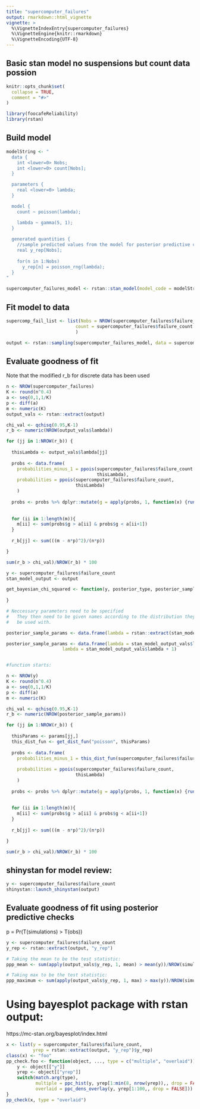 ```yaml
---
title: "supercomputer_failures"
output: rmarkdown::html_vignette
vignette: >
  %\VignetteIndexEntry{supercomputer_failures}
  %\VignetteEngine{knitr::rmarkdown}
  %\VignetteEncoding{UTF-8}
---
```


## Basic stan model no suspensions but count data possion

```r
knitr::opts_chunk$set(
  collapse = TRUE,
  comment = "#>"
)
```

```r
library(foocafeReliability)
library(rstan)
```


## Build model
```R

modelString <- "
  data {
    int <lower=0> Nobs;
    int <lower=0> count[Nobs];
  }

  parameters {
    real <lower=0> lambda;
  }

  model {
    count ~ poisson(lambda);

    lambda ~ gamma(5, 1);
  }
  
  generated quantities {
    //sample predicted values from the model for posterior predictive checks
    real y_rep[Nobs];
    
    for(n in 1:Nobs)
      y_rep[n] = poisson_rng(lambda);
  }
"

supercomputer_failures_model <- rstan::stan_model(model_code = modelString)


```

## Fit model to data
```R

supercomp_fail_list <- list(Nobs = NROW(supercomputer_failures$failure_count),
                          count = supercomputer_failures$failure_count
                          )

output <- rstan::sampling(supercomputer_failures_model, data = supercomp_fail_list, chains = 4, iter = 4000, control = list(adapt_delta = 0.9))

```

## Evaluate goodness of fit

Note that the modified r_b for discrete data has been used
```R

n <- NROW(supercomputer_failures)
K <- round(n^0.4)
a <- seq(0,1,1/K)
p <- diff(a)
m <- numeric(K)
output_vals <- rstan::extract(output)

chi_val <- qchisq(0.95,K-1)
r_b <- numeric(NROW(output_vals$lambda))

for (jj in 1:NROW(r_b)) {
  
  thisLambda <- output_vals$lambda[jj]
  
  probs <- data.frame(
    probabilities_minus_1 = ppois(supercomputer_failures$failure_count - 1,
                                  thisLambda),
    probabilities = ppois(supercomputer_failures$failure_count,
                          thisLambda)
    )
  
  probs <- probs %>% dplyr::mutate(g = apply(probs, 1, function(x) {runif(1, min = x[1], max = x[2])} ))
  
  
  for (ii in 1:length(m)){
    m[ii] <- sum(probs$g > a[ii] & probs$g < a[ii+1])
  }
  
  r_b[jj] <- sum(((m - n*p)^2)/(n*p))

}

sum(r_b > chi_val)/NROW(r_b) * 100

```

```R
y <- supercomputer_failures$failure_count
stan_model_output <- output

get_bayesian_chi_squared <- function(y, posterior_type, posterior_sample_params){
  
}

# Neccessary parameters need to be specified
#   They then need to be given names according to the distribution they will
#   be used with. 

posterior_sample_params <- data.frame(lambda = rstan::extract(stan_model_output)$lambda)

posterior_sample_params <- data.frame(lambda = stan_model_output_vals$lambda,
                     lambda = stan_model_output_vals$lambda + 1)


#function starts:

n <- NROW(y)
K <- round(n^0.4)
a <- seq(0,1,1/K)
p <- diff(a)
m <- numeric(K)

chi_val <- qchisq(0.95,K-1)
r_b <- numeric(NROW(posterior_sample_params))

for (jj in 1:NROW(r_b)) {
  
  thisParams <- params[jj,]
  this_dist_fun <- get_dist_fun("poisson", thisParams)
  
  probs <- data.frame(
    probabilities_minus_1 = this_dist_fun(supercomputer_failures$failure_count[1] - 1),
    
    probabilities = ppois(supercomputer_failures$failure_count,
                          thisLambda)
    )
  
  probs <- probs %>% dplyr::mutate(g = apply(probs, 1, function(x) {runif(1, min = x[1], max = x[2])} ))
  
  
  for (ii in 1:length(m)){
    m[ii] <- sum(probs$g > a[ii] & probs$g < a[ii+1])
  }
  
  r_b[jj] <- sum(((m - n*p)^2)/(n*p))

}

sum(r_b > chi_val)/NROW(r_b) * 100

```



## shinystan for model review:
```R
y <- supercomputer_failures$failure_count
shinystan::launch_shinystan(output)

```
## Evaluate goodness of fit using posterior predictive checks

p = Pr(T(simulations) > T(obs))

```R

y <- supercomputer_failures$failure_count
y_rep <- rstan::extract(output, "y_rep")

# Taking the mean to be the test statistic:
ppp_mean <- sum(apply(output_vals$y_rep, 1, mean) > mean(y))/NROW(simulations_mean)

# Taking max to be the test statistic:
ppp_maximum <- sum(apply(output_vals$y_rep, 1, max) > max(y))/NROW(simulations_mean)

```


# Using bayesplot package with rstan output:
https://mc-stan.org/bayesplot/index.html
```R

x <- list(y = supercomputer_failures$failure_count,
          yrep = rstan::extract(output, "y_rep")$y_rep)
class(x) <- "foo"
pp_check.foo <- function(object, ..., type = c("multiple", "overlaid")) {
    y <- object[["y"]]
    yrep <- object[["yrep"]]
    switch(match.arg(type),
           multiple = ppc_hist(y, yrep[1:min(8, nrow(yrep)),, drop = FALSE]),
           overlaid = ppc_dens_overlay(y, yrep[1:100,, drop = FALSE]))
}
pp_check(x, type = "overlaid")

```
